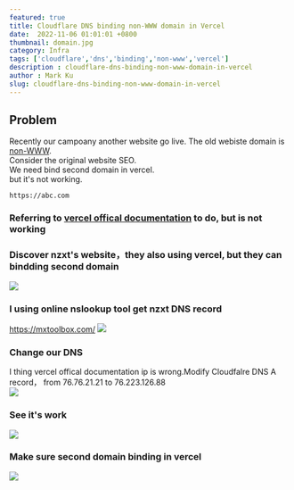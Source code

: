 ```yaml
---
featured: true
title: Cloudflare DNS binding non-WWW domain in Vercel
date:  2022-11-06 01:01:01 +0800
thumbnail: domain.jpg
category: Infra
tags: ['cloudflare','dns','binding','non-www','vercel']
description : cloudflare-dns-binding-non-www-domain-in-vercel
author : Mark Ku
slug: cloudflare-dns-binding-non-www-domain-in-vercel
---
```


## Problem
Recently our campoany another website go live. 
The old webiste domain is [non-WWW](https://www.searchenginejournal.com/www-vs-non-www-seo/272043/).  
Consider the original website SEO.  
We need bind second domain in vercel.  
but it's not working.  
```
https://abc.com 
```
### Referring to [vercel offical documentation](https://vercel.com/guides/using-cloudflare-with-vercel) to do, but is not working

### Discover nzxt\'s website，they also using vercel, but they can bindding second domain 
![](https://i.imgur.com/L5jFwzD.jpg)

### I using online nslookup tool get nzxt DNS record
https://mxtoolbox.com/
![](https://i.imgur.com/sCciXcf.png)

### Change our DNS
I thing vercel offical documentation ip is wrong.Modify Cloudfalre DNS A record， from 76.76.21.21 to 76.223.126.88  
![](https://i.imgur.com/7ac9Vrq.png)

### See it's work  
![](https://i.imgur.com/kza1Mha.jpg)

### Make sure second domain binding in vercel
![](https://i.imgur.com/MTvHOo2.png)
